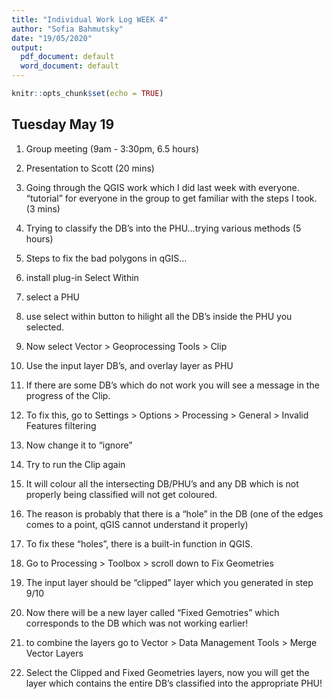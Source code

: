 ```yaml
---
title: "Individual Work Log WEEK 4"
author: "Sofia Bahmutsky"
date: "19/05/2020"
output:
  pdf_document: default
  word_document: default
---
```


```r
knitr::opts_chunk$set(echo = TRUE)
```


## Tuesday May 19

1. Group meeting (9am - 3:30pm, 6.5 hours)

2. Presentation to Scott (20 mins)

3. Going through the QGIS work which I did last week with everyone. "tutorial" for everyone in the group to get familiar with the steps I took. (3 mins)

4. Trying to classify the DB's into the PHU...trying various methods (5 hours)


5. Steps to fix the bad polygons in qGIS...

1. install plug-in Select Within
2. select a PHU 
3. use select within button to hilight all the DB's inside the PHU you selected.
4. Now select Vector > Geoprocessing Tools > Clip
5. Use the input layer DB's, and overlay layer as PHU
6. If there are some DB's which do not work you will see a message in the progress of the Clip. 
7. To fix this, go to Settings > Options > Processing > General > Invalid Features filtering
8. Now change it to "ignore"
9. Try to run the Clip again
10. It will colour all the intersecting DB/PHU's and any DB which is not properly being classified will not get coloured. 
11. The reason  is probably that there is a  "hole" in the DB (one of the edges comes to a point, qGIS cannot understand it properly)
12. To fix these "holes", there is a built-in function in QGIS.
13. Go to Processing > Toolbox > scroll down to Fix Geometries 
14. The input layer should be "clipped" layer which you generated in step 9/10
15. Now there will be a new layer called "Fixed Gemotries" which corresponds to the DB which was not working earlier!
16. to combine the layers go to Vector > Data Management Tools > Merge Vector Layers 
17. Select the Clipped and Fixed Geometries layers, now you will get the layer which contains the entire DB's classified into the appropriate PHU!
